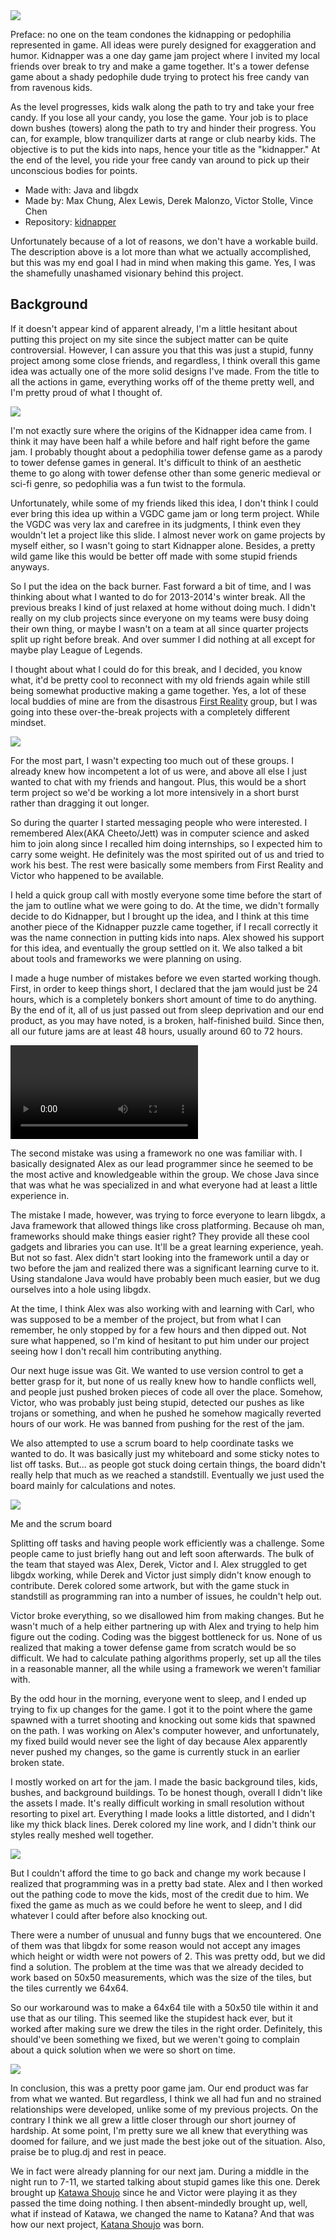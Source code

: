 <img src="https://maxrchung-rails.s3.amazonaws.com/uploads/tranquilizer.png" />

Preface: no one on the team condones the kidnapping or pedophilia represented in game. All ideas were purely designed for exaggeration and humor. Kidnapper was a one day game jam project where I invited my local friends over break to try and make a game together. It's a tower defense game about a shady pedophile dude trying to protect his free candy van from ravenous kids.

As the level progresses, kids walk along the path to try and take your free candy. If you lose all your candy, you lose the game. Your job is to place down bushes (towers) along the path to try and hinder their progress. You can, for example, blow tranquilizer darts at range or club nearby kids. The objective is to put the kids into naps, hence your title as the "kidnapper." At the end of the level, you ride your free candy van around to pick up their unconscious bodies for points.

*   Made with: Java and libgdx
*   Made by: Max Chung, Alex Lewis, Derek Malonzo, Victor Stolle, Vince Chen
*   Repository: [kidnapper](https://bitbucket.org/maxrc/kidnapper/src)

Unfortunately because of a lot of reasons, we don't have a workable build. The description above is a lot more than what we actually accomplished, but this was my end goal I had in mind when making this game. Yes, I was the shamefully unashamed visionary behind this project.

## Background

If it doesn't appear kind of apparent already, I'm a little hesitant about putting this project on my site since the subject matter can be quite controversial. However, I can assure you that this was just a stupid, funny project among some close friends, and regardless, I think overall this game idea was actually one of the more solid designs I've made. From the title to all the actions in game, everything works off of the theme pretty well, and I'm pretty proud of what I thought of.

<img src="https://maxrchung-rails.s3.amazonaws.com/uploads/pedo_and_friends.jpg" />

I'm not exactly sure where the origins of the Kidnapper idea came from. I think it may have been half a while before and half right before the game jam. I probably thought about a pedophilia tower defense game as a parody to tower defense games in general. It's difficult to think of an aesthetic theme to go along with tower defense other than some generic medieval or sci-fi genre, so pedophilia was a fun twist to the formula.

Unfortunately, while some of my friends liked this idea, I don't think I could ever bring this idea up within a VGDC game jam or long term project. While the VGDC was very lax and carefree in its judgments, I think even they wouldn't let a project like this slide. I almost never work on game projects by myself either, so I wasn't going to start Kidnapper alone. Besides, a pretty wild game like this would be better off made with some stupid friends anyways.

So I put the idea on the back burner. Fast forward a bit of time, and I was thinking about what I wanted to do for 2013-2014's winter break. All the previous breaks I kind of just relaxed at home without doing much. I didn't really on my club projects since everyone on my teams were busy doing their own thing, or maybe I wasn't on a team at all since quarter projects split up right before break. And over summer I did nothing at all except for maybe play League of Legends.

I thought about what I could do for this break, and I decided, you know what, it'd be pretty cool to reconnect with my old friends again while still being somewhat productive making a game together. Yes, a lot of these local buddies of mine are from the disastrous [First Reality](http://maxrchung.com/projects/firstreality) group, but I was going into these over-the-break projects with a completely different mindset.

<img src="https://maxrchung-rails.s3.amazonaws.com/uploads/dog_blame.gif" />

For the most part, I wasn't expecting too much out of these groups. I already knew how incompetent a lot of us were, and above all else I just wanted to chat with my friends and hangout. Plus, this would be a short term project so we'd be working a lot more intensively in a short burst rather than dragging it out longer.

So during the quarter I started messaging people who were interested. I remembered Alex(AKA Cheeto/Jett) was in computer science and asked him to join along since I recalled him doing internships, so I expected him to carry some weight. He definitely was the most spirited out of us and tried to work his best. The rest were basically some members from First Reality and Victor who happened to be available.

I held a quick group call with mostly everyone some time before the start of the jam to outline what we were going to do. At the time, we didn't formally decide to do Kidnapper, but I brought up the idea, and I think at this time another piece of the Kidnapper puzzle came together, if I recall correctly it was the name connection in putting kids into naps. Alex showed his support for this idea, and eventually the group settled on it. We also talked a bit about tools and frameworks we were planning on using.

I made a huge number of mistakes before we even started working though. First, in order to keep things short, I declared that the jam would just be 24 hours, which is a completely bonkers short amount of time to do anything. By the end of it, all of us just passed out from sleep deprivation and our end product, as you may have noted, is a broken, half-finished build. Since then, all our future jams are at least 48 hours, usually around 60 to 72 hours.

<video autoplay loop controls><source src="https://maxrchung-rails.s3.amazonaws.com/uploads/sleeping_dogs.webm"/></video>

The second mistake was using a framework no one was familiar with. I basically designated Alex as our lead programmer since he seemed to be the most active and knowledgeable within the group. We chose Java since that was what he was specialized in and what everyone had at least a little experience in.

The mistake I made, however, was trying to force everyone to learn libgdx, a Java framework that allowed things like cross platforming. Because oh man, frameworks should make things easier right? They provide all these cool gadgets and libraries you can use. It'll be a great learning experience, yeah. But not so fast. Alex didn't start looking into the framework until a day or two before the jam and realized there was a significant learning curve to it. Using standalone Java would have probably been much easier, but we dug ourselves into a hole using libgdx.

At the time, I think Alex was also working with and learning with Carl, who was supposed to be a member of the project, but from what I can remember, he only stopped by for a few hours and then dipped out. Not sure what happened, so I'm kind of hesitant to put him under our project seeing how I don't recall him contributing anything.

Our next huge issue was Git. We wanted to use version control to get a better grasp for it, but none of us really knew how to handle conflicts well, and people just pushed broken pieces of code all over the place. Somehow, Victor, who was probably just being stupid, detected our pushes as like trojans or something, and when he pushed he somehow magically reverted hours of our work. He was banned from pushing for the rest of the jam.

We also attempted to use a scrum board to help coordinate tasks we wanted to do. It was basically just my whiteboard and some sticky notes to list off tasks. But... as people got stuck doing certain things, the board didn't really help that much as we reached a standstill. Eventually we just used the board mainly for calculations and notes.

<img src="https://maxrchung-rails.s3.amazonaws.com/uploads/katana_scrum.jpg" /><p className="caption">Me and the scrum board</p>

Splitting off tasks and having people work efficiently was a challenge. Some people came to just briefly hang out and left soon afterwards. The bulk of the team that stayed was Alex, Derek, Victor and I. Alex struggled to get libgdx working, while Derek and Victor just simply didn't know enough to contribute. Derek colored some artwork, but with the game stuck in standstill as programming ran into a number of issues, he couldn't help out.

Victor broke everything, so we disallowed him from making changes. But he wasn't much of a help either partnering up with Alex and trying to help him figure out the coding. Coding was the biggest bottleneck for us. None of us realized that making a tower defense game from scratch would be so difficult. We had to calculate pathing algorithms properly, set up all the tiles in a reasonable manner, all the while using a framework we weren't familiar with.

By the odd hour in the morning, everyone went to sleep, and I ended up trying to fix up changes for the game. I got it to the point where the game spawned with a turret shooting and knocking out some kids that spawned on the path. I was working on Alex's computer however, and unfortunately, my fixed build would never see the light of day because Alex apparently never pushed my changes, so the game is currently stuck in an earlier broken state.

I mostly worked on art for the jam. I made the basic background tiles, kids, bushes, and background buildings. To be honest though, overall I didn't like the assets I made. It's really difficult working in small resolution without resorting to pixel art. Everything I made looks a little distorted, and I didn't like my thick black lines. Derek colored my line work, and I didn't think our styles really meshed well together.

<img src="https://maxrchung-rails.s3.amazonaws.com/uploads/van.png" />

But I couldn't afford the time to go back and change my work because I realized that programming was in a pretty bad state. Alex and I then worked out the pathing code to move the kids, most of the credit due to him. We fixed the game as much as we could before he went to sleep, and I did whatever I could after before also knocking out.

There were a number of unusual and funny bugs that we encountered. One of them was that libgdx for some reason would not accept any images which height or width were not powers of 2. This was pretty odd, but we did find a solution. The problem at the time was that we already decided to work based on 50x50 measurements, which was the size of the tiles, but the tiles currently we 64x64.

So our workaround was to make a 64x64 tile with a 50x50 tile within it and use that as our tiling. This seemed like the stupidest hack ever, but it worked after making sure we drew the tiles in the right order. Definitely, this should've been something we fixed, but we weren't going to complain about a quick solution when we were so short on time.

<img style="border-radius: 0" src="https://maxrchung-rails.s3.amazonaws.com/uploads/pathResizes.png" />

In conclusion, this was a pretty poor game jam. Our end product was far from what we wanted. But regardless, I think we all had fun and no strained relationships were developed, unlike some of my previous projects. On the contrary I think we all grew a little closer through our short journey of hardship. At some point, I'm pretty sure we all knew that everything was doomed for failure, and we just made the best joke out of the situation. Also, praise be to plug.dj and rest in peace.

We in fact were already planning for our next jam. During a middle in the night run to 7-11, we started talking about stupid games like this one. Derek brought up [Katawa Shoujo](http://www.katawa-shoujo.com/) since he and Victor were playing it as they passed the time doing nothing. I then absent-mindedly brought up, well, what if instead of Katawa, we changed the name to Katana? And that was how our next project, [Katana Shoujo](http://maxrchung.com/projects/katanashoujo/) was born.